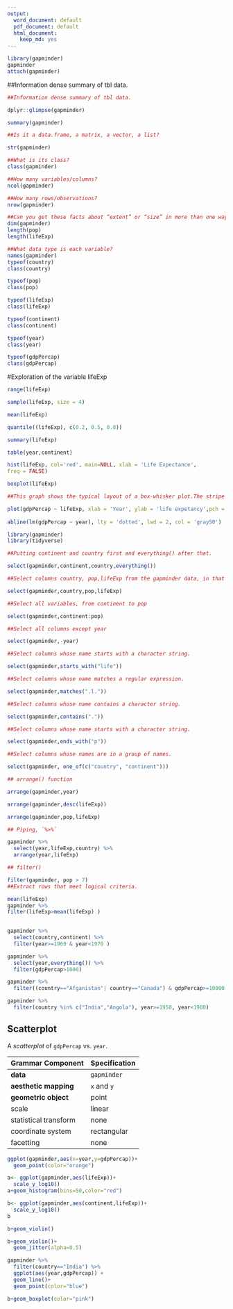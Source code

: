 ```yaml
---
output:
  word_document: default
  pdf_document: default
  html_document:
    keep_md: yes
---
```


```r
library(gapminder)
gapminder
attach(gapminder)
```

##Information dense summary of tbl data. 

```r
##Information dense summary of tbl data. 

dplyr::glimpse(gapminder)
```


```r
summary(gapminder)

##Is it a data.frame, a matrix, a vector, a list?

str(gapminder)
```

```r
##What is its class?
class(gapminder)
```

```r
##How many variables/columns?
ncol(gapminder)
```

```r
##How many rows/observations?
nrow(gapminder)
```


```r
##Can you get these facts about “extent” or “size” in more than one way? 
dim(gapminder)
length(pop)
length(lifeExp)
```

```r
##What data type is each variable?
names(gapminder)
typeof(country)
class(country)

typeof(pop)
class(pop)

typeof(lifeExp)
class(lifeExp)

typeof(continent)
class(continent)

typeof(year)
class(year)

typeof(gdpPercap)
class(gdpPercap)

```

#Exploration of the variable lifeExp

```r
range(lifeExp)
```
```r
sample(lifeExp, size = 4)
```
```r
mean(lifeExp)
```

```r
quantile((lifeExp), c(0.2, 0.5, 0.8))
```
```r
summary(lifeExp)
```

```r
table(year,continent)
```

```r
hist(lifeExp, col='red', main=NULL, xlab = 'Life Expectance',
freq = FALSE)
```

```r
boxplot(lifeExp)

##This graph shows the typical layout of a box-whisker plot.The stripe shows the median, the box represents the upper and lower hinges, and the whiskers show the maximum and minimum values.

```

```r
plot(gdpPercap ~ lifeExp, xlab = 'Year', ylab = 'life expetancy',pch = 18, cex = 2, col = 'gray50')
 
abline(lm(gdpPercap ~ year), lty = 'dotted', lwd = 2, col = 'gray50')
```

```r
library(gapminder)
library(tidyverse)
```



```r
##Putting continent and country first and everything() after that.

select(gapminder,continent,country,everything())
```

```r
##Select columns country, pop,lifeExp from the gapminder data, in that order.

select(gapminder,country,pop,lifeExp)
```



```r
##Select all variables, from continent to pop

select(gapminder,continent:pop)

```

```r
##Select all columns except year

select(gapminder,-year)

```

```r
##Select columns whose name starts with a character string. 

select(gapminder,starts_with("life"))
```
```r
##Select columns whose name matches a regular expression. 

select(gapminder,matches(".l."))
```

```r
##Select columns whose name contains a character string. 

select(gapminder,contains("."))
```

```r
##Select columns whose name starts with a character string. 

select(gapminder,ends_with("p"))
```

```r
##Select columns whose names are in a group of names. 

select(gapminder, one_of(c("country", "continent")))
```

```r
## arrange() function

arrange(gapminder,year)

arrange(gapminder,desc(lifeExp))

arrange(gapminder,pop,lifeExp)
```

```r
## Piping, `%>%`

gapminder %>% 
  select(year,lifeExp,country) %>% 
  arrange(year,lifeExp)

```
```r
## filter()

filter(gapminder, pop > 7)
##Extract rows that meet logical criteria. 
```

```r
mean(lifeExp) 
gapminder %>% 
filter(lifeExp>mean(lifeExp) )  
  
```

```r

gapminder %>% 
  select(country,continent) %>% 
  filter(year>=1960 & year<1970 )


```

```r
gapminder %>% 
  select(year,everything()) %>% 
  filter(gdpPercap>1000)
```

```r
gapminder %>% 
  filter((country=="Afganistan"| country=="Canada") & gdpPercap>=10000 & year<22000 )

```


```r
gapminder %>% 
  filter(country %in% c("India","Angola"), year>=1950, year<1980)

```

## Scatterplot

 A _scatterplot_ of `gdpPercap` vs. `year`. 


| Grammar Component     | Specification |
|-----------------------|---------------|
| __data__              | `gapminder` |
| __aesthetic mapping__ |  `x` and `y`|
| __geometric object__  |  point|
| scale                 |  linear|
| statistical transform |  none|
| coordinate system     |  rectangular|
| facetting             |  none|


```r
ggplot(gapminder,aes(x=year,y=gdpPercap))+
  geom_point(color="orange")
```

```r
a<- ggplot(gapminder,aes(lifeExp))+
  scale_y_log10()
a+geom_histogram(bins=50,color="red")
```



```r
b<- ggplot(gapminder,aes(continent,lifeExp))+
  scale_y_log10()
b
```

```r
b+geom_violin()
```

```r
b+geom_violin()+
  geom_jitter(alpha=0.5)
```

```r
gapminder %>% 
  filter(country=="India") %>% 
  ggplot(aes(year,gdpPercap)) +
  geom_line()+
  geom_point(color="blue")
```
```r
b+geom_boxplot(color="pink")
```

